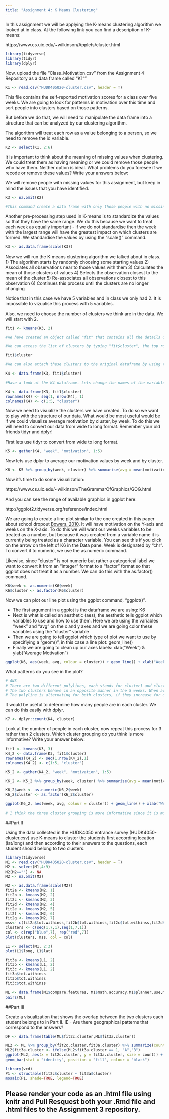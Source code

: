 ```yaml
---
title: "Assignment 4: K Means Clustering"
---
```


In this assignment we will be applying the K-means clustering algorithm we looked at in class. At the following link you can find a description of K-means:

https://www.cs.uic.edu/~wilkinson/Applets/cluster.html


```r
library(tidyverse)
library(tidyr)
library(dplyr)
```

Now, upload the file "Class_Motivation.csv" from the Assignment 4 Repository as a data frame called "K1""
```r

K1 <- read.csv("HUDK405020-cluster.csv", header = T)

```

This file contains the self-reported motivation scores for a class over five weeks. We are going to look for patterns in motivation over this time and sort people into clusters based on those patterns.

But before we do that, we will need to manipulate the data frame into a structure that can be analyzed by our clustering algorithm.

The algorithm will treat each row as a value belonging to a person, so we need to remove the id variable.

```r

K2 <- select(K1, 2:6)

```

It is important to think about the meaning of missing values when clustering. We could treat them as having meaning or we could remove those people who have them. Neither option is ideal. What problems do you foresee if we recode or remove these values? Write your answers below:



We will remove people with missing values for this assignment, but keep in mind the issues that you have identified.


```r

K3 <- na.omit(K2)

#This command create a data frame with only those people with no missing values. It "omits" all rows with missing values, also known as a "listwise deletion". EG - It runs down the list deleting rows as it goes.

```

Another pre-processing step used in K-means is to standardize the values so that they have the same range. We do this because we want to treat each week as equally important - if we do not standardise then the week with the largest range will have the greatest impact on which clusters are formed. We standardise the values by using the "scale()" command.

```r

K3 <- as.data.frame(scale(K3))

```


Now we will run the K-means clustering algorithm we talked about in class. 
1) The algorithm starts by randomly choosing some starting values 
2) Associates all observations near to those values with them
3) Calculates the mean of those clusters of values
4) Selects the observation closest to the mean of the cluster
5) Re-associates all observations closest to this observation
6) Continues this process until the clusters are no longer changing

Notice that in this case we have 5 variables and in class we only had 2. It is impossible to vizualise this process with 5 variables.

Also, we need to choose the number of clusters we think are in the data. We will start with 2.

```r

fit1 <- kmeans(K3, 2)

#We have created an object called "fit" that contains all the details of our clustering including which observations belong to each cluster.

#We can access the list of clusters by typing "fit$cluster", the top row corresponds to the original order the rows were in. Notice we have deleted some rows.

fit1$cluster

#We can also attach these clusters to the original dataframe by using the "data.frame" command to create a new data frame called K4.

K4 <- data.frame(K3, fit1$cluster)

#Have a look at the K4 dataframe. Lets change the names of the variables to make it more convenient with the names() command.

K4 <- data.frame(K3, fit1$cluster)
rownames(K4) <- seq(1, nrow(K4), 1)
colnames(K4) <- c(1:5, "cluster")

```

Now we need to visualize the clusters we have created. To do so we want to play with the structure of our data. What would be most useful would be if we could visualize average motivation by cluster, by week. To do this we will need to convert our data from wide to long format. Remember your old friends tidyr and dplyr!

First lets use tidyr to convert from wide to long format.
```r

K5 <- gather(K4, "week", "motivation", 1:5)

```

Now lets use dplyr to average our motivation values by week and by cluster.

```r

K6 <- K5 %>% group_by(week, cluster) %>% summarise(avg = mean(motivation))

```

Now it's time to do some visualization: 

https://www.cs.uic.edu/~wilkinson/TheGrammarOfGraphics/GOG.html

And you can see the range of available graphics in ggplot here:

http://ggplot2.tidyverse.org/reference/index.html

We are going to create a line plot similar to the one created in this paper about school dropout [Bowers, 2010](http://pareonline.net/pdf/v15n7.pdf). It will have motivation on the Y-axis and weeks on the X-axis. To do this we will want our weeks variables to be treated as a number, but because it was created from a variable name it is currently being treated as a character variable. You can see this if you click on the arrow on the left of K6 in the Data pane. Week is designated by "chr". To convert it to numeric, we use the as.numeric command. 

Likewise, since "cluster" is not numeric but rather a categorical label we want to convert it from an "integer" format to a "factor" format so that ggplot does not treat it as a number. We can do this with the as.factor() command.

```r

K6$week <- as.numeric(K6$week)
K6$cluster <- as.factor(K6$cluster)

```

Now we can plot our line plot using the ggplot command, "ggplot()".

- The first argument in a ggplot is the dataframe we are using: K6
- Next is what is called an aesthetic (aes), the aesthetic tells ggplot which variables to use and how to use them. Here we are using the variables "week" and "avg" on the x and y axes and we are going color these variables using the "cluster" variable
- Then we are going to tell ggplot which type of plot we want to use by specifiying a "geom()", in this case a line plot: geom_line()
- Finally we are going to clean up our axes labels: xlab("Week") & ylab("Average Motivation")

```r

ggplot(K6, aes(week, avg, colour = cluster)) + geom_line() + xlab("Week") + ylab("Average Motivation")

```

What patterns do you see in the plot?

```r

# ANS
# There are two different polylines, each stands for cluster1 and cluster2.
# The two clusters behave in an opposite manner in the 5 weeks. When average motivation of cluster 1 increases, average motivation of cluster2 decreses, vice versa.
# The polyline is alternating for both clusters, if they increase for one week then it will decrease for the next.

```

It would be useful to determine how many people are in each cluster. We can do this easily with dplyr.

```r
K7 <- dplyr::count(K4, cluster)
```

Look at the number of people in each cluster, now repeat this process for 3 rather than 2 clusters. Which cluster grouping do you think is more informative? Write your answer below:

```r

fit1 <- kmeans(K3, 3)
K4_2 <- data.frame(K3, fit1$cluster)
rownames(K4_2) <- seq(1,nrow(K4_2),1)
colnames(K4_2) <- c(1:5, "cluster")

K5_2 <- gather(K4_2, "week", "motivation", 1:5)

K6_2 <- K5_2 %>% group_by(week, cluster) %>% summarise(avg = mean(motivation))

K6_2$week <- as.numeric(K6_2$week)
K6_2$cluster <- as.factor(K6_2$cluster)

ggplot(K6_2, aes(week, avg, colour = cluster)) + geom_line() + xlab("Week") + ylab("Average Motivation")

# I think the three cluster grouping is more informative since it is more suitable for the data. Clusters are able to capture more characteristics of the given data and give more meaningful and different patterns of each cluster.

```

##Part II

Using the data collected in the HUDK4050 entrance survey (HUDK4050-cluster.csv) use K-means to cluster the students first according location (lat/long) and then according to their answers to the questions, each student should belong to two clusters.

```r

library(tidyverse)
M1 <- read.csv("HUDK405020-cluster.csv", header = T)
M2 <- select(M1,4:9)
M2[M2==""] <- NA
M2 <- na.omit(M2)

M2 <- as.data.frame(scale(M2))
fit2a <- kmeans(M2, 1)
fit2b <- kmeans(M2, 2)
fit2c <- kmeans(M2, 3)
fit2d <- kmeans(M2, 4)
fit2e <- kmeans(M2, 5)
fit2f <- kmeans(M2, 6)
fit2g <- kmeans(M2, 7)
mss<- c(fit2a$tot.withinss,fit2b$tot.withinss,fit2c$tot.withinss,fit2d$tot.withinss,fit2e$tot.withinss,fit2f$tot.withinss,fit2g$tot.withinss, fit2a$betweenss,fit2b$betweenss,fit2c$betweenss,fit2d$betweenss,fit2e$betweenss,fit2f$betweenss,fit2g$betweenss)
clusters <- c(seq(1,7,1),seq(1,7,1))
col <- c(rep("blue",7), rep("red",7))
plot(clusters, mss, col = col)

L1 <- select(M1, 2:3)
plot(L1$long, L1$lat)

fit3a <- kmeans(L1, 2)
fit3b <- kmeans(L1, 2)
fit3c <- kmeans(L1, 2)
fit3a$tot.withinss
fit3b$tot.withinss
fit3c$tot.withinss

ML <- data.frame(M1$compare.features, M1$math.accuracy,M1$planner.use,M1$enjoy.discuss,M1$enjoy.group,M1$meet.deadline, fit2c$cluster, M1$lat,M1$long, fit3a$cluster)
pairs(ML)

```

##Part III

Create a visualization that shows the overlap between the two clusters each student belongs to in Part II. IE - Are there geographical patterns that correspond to the answers? 

```r

DF <- data.frame(table(ML$fit2c.cluster,ML$fit3a.cluster))

ML2 <- ML %>% group_by(fit2c.cluster,fit3a.cluster) %>% summarize(count = n())
ML2$fit3a.cluster <- ifelse(ML2$fit3a.cluster == 1, "A","B")
ggplot(ML2, aes(x = fit2c.cluster, y = fit3a.cluster, size = count)) + geom_point()
geom_bar(stat = "identity", position = "fill", colour = "black")

library(vcd)
P1 <- structable(fit2c$cluster ~ fit3a$cluster)
mosaic(P1, shade=TRUE, legend=TRUE) 

```


## Please render your code as an .html file using knitr and Pull Resquest both your .Rmd file and .html files to the Assignment 3 repository.

